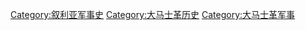 [[Category:叙利亚军事史|Category:叙利亚军事史]]
[[Category:大马士革历史|Category:大马士革历史]]
[[Category:大马士革军事|Category:大马士革军事]]